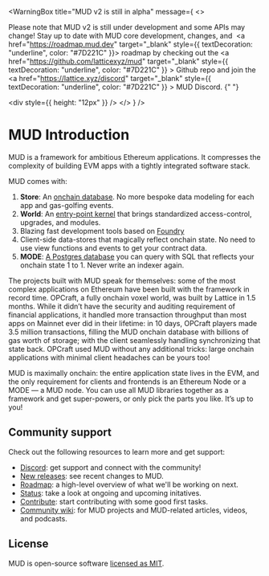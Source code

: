 
<WarningBox
  title="MUD v2 is still in alpha"
  message={
    <>
      <p>
        Please note that MUD v2 is still under development and some APIs may change! Stay up to date with MUD core
        development, changes, and&nbsp;
        <a href="https://roadmap.mud.dev" target="_blank" style={{ textDecoration: "underline", color: "#7D221C" }}>
          roadmap
        </a> by checking out the <a
          href="https://github.com/latticexyz/mud"
          target="_blank"
          style={{ textDecoration: "underline", color: "#7D221C" }}
        >
          Github repo
        </a> and join the <a
          href="https://lattice.xyz/discord"
          target="_blank"
          style={{ textDecoration: "underline", color: "#7D221C" }}
        >
          MUD Discord.
        </a>{" "}
      </p>
      <div style={{ height: "12px" }} />
    </>
  }
/>
<div style={{ display: "flex", justifyContent: "center" }}>
  <div style={{ marginBottom: "24px" }}>
    <Logo />
  </div>
</div>

# MUD Introduction

MUD is a framework for ambitious Ethereum applications. It compresses the complexity of building EVM apps with a tightly integrated software stack.

MUD comes with:

1. **Store**: An [onchain database](store). No more bespoke data modeling for each app and gas-golfing events.
2. **World**: An [entry-point kernel](world) that brings standardized access-control, upgrades, and modules.
3. Blazing fast development tools based on [Foundry](https://github.com/foundry-rs/foundry)
4. Client-side data-stores that magically reflect onchain state. No need to use view functions and events to get your contract data.
5. **MODE**: [A Postgres database](mode) you can query with SQL that reflects your onchain state 1 to 1. Never write an indexer again.

The projects built with MUD speak for themselves: some of the most complex applications on Ethereum have been built with the framework in record time. OPCraft, a fully onchain voxel world, was built by Lattice in 1.5 months. While it didn’t have the security and auditing requirement of financial applications, it handled more transaction throughput than most apps on Mainnet ever did in their lifetime: in 10 days, OPCraft players made 3.5 million transactions, filling the MUD onchain database with billions of gas worth of storage; with the client seamlessly handling synchronizing that state back. OPCraft used MUD without any additional tricks: large onchain applications with minimal client headaches can be yours too!

MUD is maximally onchain: the entire application state lives in the EVM, and the only requirement for clients and frontends is an Ethereum Node or a MODE — a MUD node. You can use all MUD libraries together as a framework and get super-powers, or only pick the parts you like. It’s up to you!

## Community support

Check out the following resources to learn more and get support:

- [Discord](https://lattice.xyz/discord): get support and connect with the community!
- [New releases](https://github.com/latticexyz/mud/releases): see recent changes to MUD.
- [Roadmap](https://roadmap.mud.dev): a high-level overview of what we'll be working on next.
- [Status](https://status.mud.dev): take a look at ongoing and upcoming initatives.
- [Contribute](https://contribute.mud.dev): start contributing with some good first tasks.
- [Community wiki](https://community.mud.dev): for MUD projects and MUD-related articles, videos, and podcasts.

## License

MUD is open-source software [licensed as MIT](LICENSE).
